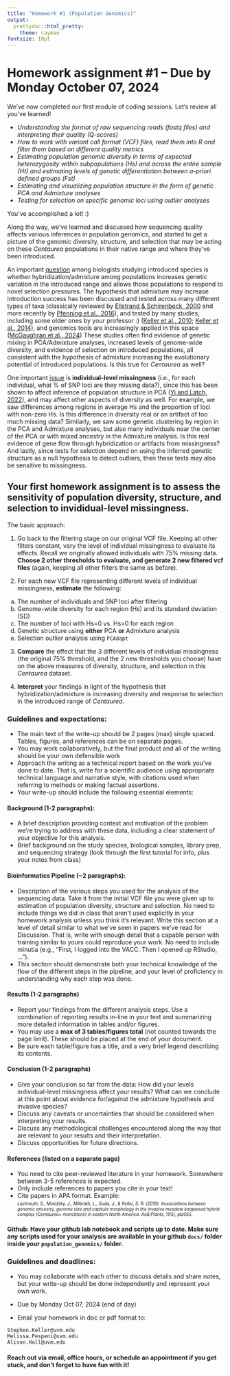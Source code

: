 ```yaml
---
title: "Homework #1 (Population Genomics)"
output:
  prettydoc::html_pretty:
    theme: cayman
fontsize: 18pt
---
```


# Homework assignment #1 -- Due by Monday October 07, 2024

We’ve now completed our first module of coding sessions. Let's review all you've learned!

* *Understanding the format of raw sequencing reads (fastq files) and interpreting their quality (Q-scores)*
* *How to work with variant call format (VCF) files, read them into R and filter them based on different quality metrics* 
* *Estimating population genomic diversity in terms of expected heterozygosity within subpopulations (Hs) and across the entire sample (Ht) and estimating levels of genetic differentiation between a-priori defined groups (Fst)*
* *Estimating and visualizing population structure in the form of genetic PCA and Admixture analyses*
* *Testing for selection on specific genomic loci using outlier analyses*

You've accomplished a lot! :)

Along the way, we've learned and discussed how sequencing quality affects various inferences in population genomics, and started to get a picture of the genomic diversity, structure, and selection that may be acting on these *Centaurea* populations in their native range and where they've been introduced. 

An important <u>question</u> among biologists studying introduced species is whether hybridization/admixture among populations increases genetic variation in the introduced range and allows those populations to respond to novel selection pressures. The hypothesis that admixture may increase introduction success has been discussed and tested across many different types of taxa (classically reviewed by [Ellstrand & Schirenbeck, 2000](https://www.pnas.org/doi/abs/10.1073/pnas.97.13.7043) and more recently by [Pfenning et al., 2016](https://royalsocietypublishing.org/doi/full/10.1098/rspb.2016.1329)), and tested by many studies, including some older ones by your professor :) ([Keller et al., 2010](https://academic.oup.com/jeb/article-abstract/23/8/1720/7325056); [Keller et al., 2014](https://academic.oup.com/jeb/article-abstract/27/3/616/7318649)), and genomics tools are increasingly applied in this space ([McGaughran et al., 2024](https://academic.oup.com/gbe/article/16/1/evad230/7477876)) These studies often find evidence of genetic mixing in PCA/Admixture analyses, increased levels of genome-wide diversity, and evidence of selection on introduced populations, all consistent with the hypothesis of admixture increasing the evolutionary potential of introduced populations. Is this true for *Centaurea* as well?

One important <u>issue</u> is **individual-level missingness** (i.e., for each individual, what % of SNP loci are they missing data?), since this has been shown to affect inference of population structure in PCA ([Yi and Latch, 2022](https://onlinelibrary.wiley.com/doi/full/10.1111/1755-0998.13498)), and may affect other aspects of diversity as well. For example, we saw differences among regions in average Hs and the proportion of loci with non-zero Hs. Is this difference in diversity real or an artifact of too much missing data? Similarly, we saw some genetic clustering by region in the PCA and Admixture analyses, but also many individuals near the center of the PCA or with mixed ancestry in the Admixture analysis. Is this real evidence of gene flow through hybridization or artifacts from missingness? And lastly, since tests for selection depend on using the inferred genetic structure as a null hypothesis to detect outliers, then these tests may also be sensitive to missingness. 

## Your first homework assignment is to assess the sensitivity of population diversity, structure, and selection to invididual-level missingness.

The basic approach:

1. Go back to the filtering stage on our original VCF file.  Keeping all other filters constant, vary the level of individual missingness to evaluate its effects. Recall we originally allowed individuals with 75% missing data. **Choose 2 other thresholds to evaluate, and generate 2 new filtered vcf files** (again, keeping all other filters the same as before). 

2. For each new VCF file representing different levels of individual missingness, **estimate** the following:
  a. The number of individuals and SNP loci after filtering
  b. Genome-wide diversity for each region (Hs) and its standard deviation (SD)
  c. The number of loci with Hs=0 vs. Hs>0 for each region
  d. Genetic structure using **either** PCA **or** Admixture analysis
  e. Selection outlier analysis using `PCAdapt`
  
3. **Compare** the effect that the 3 different levels of individual missingness (the original 75% threshold, and the 2 new thresholds you choose) have on the above measures of diversity, structure, and selection in this *Centaurea* dataset. 
  
4. **Interpret** your findings in light of the hypothesis that hybridization/admixture is increasing diversity and response to selection in the introduced range of *Centaurea*. 


### Guidelines and expectations:

* The main text of the write-up should be 2 pages (max) single spaced. Tables, figures, and references can be on separate pages. 
* You may work collaboratively, but the final product and all of the writing should be your own defensible work
* Approach the writing as a technical report based on the work you’ve done to date.  That is, write for a scientific audience using appropriate technical language and narrative style, with citations used when referring to methods or making factual assertions.
* Your write-up should include the following essential elements:

#### Background (1-2 paragraphs):
* A brief description providing context and motivation of the problem we’re trying to address with these data, including a clear statement of your objective for this analysis.
* Brief background on the study species, biological samples, library prep, and sequencing strategy (look through the first tutorial for info, plus your notes from class)

#### Bioinformatics Pipeline (~2 paragraphs):
* Description of the various steps you used for the analysis of the sequencing data.  Take it from the initial VCF file you were given up to estimation of population diversity, structure and selection. No need to include things we did in class that aren't used explicitly in your homework analysis unless you think it's relevant. Write this section at a level of detail similar to what we've seen in papers we've read for Discussion. That is, write with enough detail that a capable person with training similar to yours could reproduce your work. No need to include minutia (e.g., "First, I logged into the VACC. Then I opened up RStudio, ...").
* This section should demonstrate both your technical knowledge of the flow of the different steps in the pipeline, and your level of proficiency in understanding why each step was done.

#### Results (1-2 paragraphs)
* Report your findings from the different analysis steps.  Use a combination of reporting results in-line in your text and summarizing more detailed information in tables and/or figures.  
* You may use a **max of 3 tables/figures total** (not counted towards the page limit). These should be placed at the end of your document.
* Be sure each table/figure has a title, and a very brief legend describing its contents.

#### Conclusion (1-2 paragraphs)
* Give your  conclusion so far from the data: How did your levels individual-level missingness affect your results? What can we conclude at this point about evidence for/against the admixture hypothesis and invasive species?
* Discuss any caveats or uncertainties that should be considered when interpreting your results.
* Discuss any methodological challenges encountered along the way that are relevant to your results and their interpretation.
* Discuss opportunities for future directions.

#### References (listed on a separate page)
* You need to cite peer-reviewed literature in your homework.  Somewhere between 3-5 references is expected. 
* Only include references to papers you cite in your text!
* Cite papers in APA format.  Example:  
  <font size="1.0">*Lachmuth, S., Molofsky, J., Milbrath, L., Suda, J., & Keller, S. R. (2019). Associations between genomic ancestry, genome size and capitula morphology in the invasive meadow knapweed hybrid complex (Centaurea× moncktonii) in eastern North America. AoB Plants, 11(5), plz055.*</font>


#### Github:  Have your github lab notebook and scripts up to date. Make sure any scripts used for your analysis are available in your github `docs/` folder inside your `population_genomics/` folder. 


### Guidelines and deadlines:

* You may collaborate with each other to discuss details and share notes, but your write-up should be done independently and represent your own work.  

* Due by Monday Oct 07, 2024 (end of day)

* Email your homework in doc or pdf format to:
```
Stephen.Keller@uvm.edu
Melissa.Pespeni@uvm.edu
Alison.Hall@uvm.edu
```


#### Reach out via email, office hours, or schedule an appointment if you get stuck, and don't forget to have fun with it!

